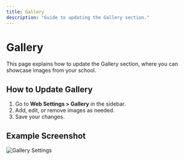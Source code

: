 ```yaml
---
title: Gallery
description: "Guide to updating the Gallery section."
---
```


# Gallery

This page explains how to update the Gallery section, where you can showcase images from your school.

## How to Update Gallery

1. Go to **Web Settings > Gallery** in the sidebar.
2. Add, edit, or remove images as needed.
3. Save your changes.

## Example Screenshot

![Gallery Settings](../assets/gallery-settings.png) 